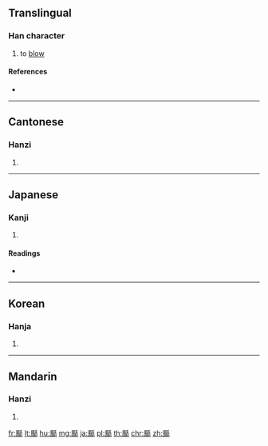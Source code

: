 {{character info/new}}
{{also|刮}}
==Translingual==

===Han character===
{{Han char|rn=182|rad=風|as=06|sn=15|four=72216|canj=HNHJR}}

# to [[blow]]

====References====
* {{Han ref|kx=1412.320|dkj=43825|dj=1934.120|hdz=74484.170|uh=98B3|ud=39091|bh=BE68|bd=48744}}

----

==Cantonese==

===Hanzi===
{{yue-hanzi|jyut=|y=gwaat3|sim=刮}}

# {{defn|lang=yue|sort=風06}}

----

==Japanese==

===Kanji===
{{ja-kanji|grade=|rs=風06}}

# {{defn|lang=ja|sort=風06}}

====Readings====
* {{ja-readings|on=[[かつ]] (katsu)|kun=}}

----

==Korean==

===Hanja===
{{ko-hanja|hangeul=괄|eumhun=|rv=gwal|mr=kwal|y=kwal}}

# {{defn|lang=ko|sort=風06}}

----

==Mandarin==

===Hanzi===
{{cmn-hanzi|sim=刮|pin=[[guā]] ([[gua1]])|wg=kua<sup>1</sup>}}

# {{defn|lang=cmn|sort=風06}}

[[fr:颳]]
[[lt:颳]]
[[hu:颳]]
[[mg:颳]]
[[ja:颳]]
[[pl:颳]]
[[th:颳]]
[[chr:颳]]
[[zh:颳]]